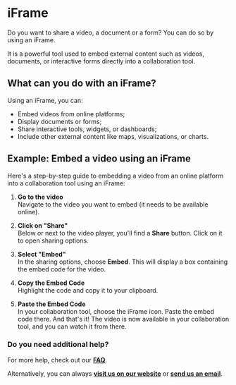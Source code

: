# iFrame

Do you want to share a video, a document or a form? You can do so by using an iFrame.

It is a powerful tool used to embed external content such as videos, documents, or interactive forms directly into a collaboration tool.

## What can you do with an iFrame?

Using an iFrame, you can:
- Embed videos from online platforms;
- Display documents or forms;
- Share interactive tools, widgets, or dashboards;
- Include other external content like maps, visualizations, or charts.

## Example: Embed a video using an iFrame

Here's a step-by-step guide to embedding a video from an online platform into a collaboration tool using an iFrame:

1. **Go to the video**  
   Navigate to the video you want to embed (it needs to be available online).

2. **Click on "Share"**  
   Below or next to the video player, you'll find a **Share** button. Click on it to open sharing options.

3. **Select "Embed"**  
   In the sharing options, choose **Embed**. This will display a box containing the embed code for the video.

4. **Copy the Embed Code**  
   Highlight the code and copy it to your clipboard.

5. **Paste the Embed Code**  
   In your collaboration tool, choose the iFrame icon. Paste the embed code there. And that's it! The video is now available in your collaboration tool, and you can watch it from there.

### Do you need additional help?

For more help, check out our **[FAQ](/faq)**.

Alternatively, you can always **[visit us on our website](https://welcome.alkem.io/contact/)** or **[send us an email](mailto:info@alkem.io)**.